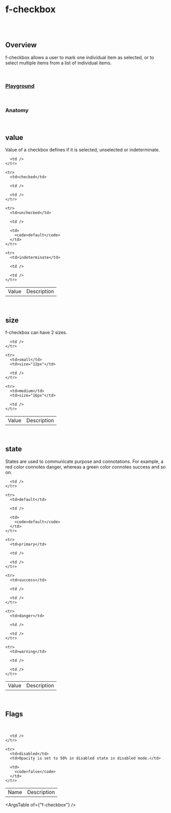 
<Meta of={FCheckboxStories} />

# f-checkbox

<br />

<br />

## Overview

<f-divider />

f-checkbox allows a user to mark one individual item as selected, or to select multiple items from a list of individual items.

<br />

### [Playground](/story/components-f-checkbox--playground)

<Canvas>
  <Story of={FCheckboxStories.Playground} />
</Canvas>

<br />

### Anatomy

<f-divider />

<Story of={FCheckboxStories.Anatomy} />

<br />

## value

Value of a checkbox defines if it is selected, unselected or indeterminate.

<Canvas>
  <Story of={FCheckboxStories.Value} />
</Canvas>

<table className="custom-table">
  <tbody>
    <tr>
      <td>Value</td>
      <td>Description</td>

      <td />
    </tr>

    <tr>
      <td>checked</td>

      <td />

      <td />
    </tr>

    <tr>
      <td>unchecked</td>

      <td />

      <td>
        <code>default</code>
      </td>
    </tr>

    <tr>
      <td>indeterminate</td>

      <td />

      <td />
    </tr>
  </tbody>
</table>

<br />

## size

<f-divider />

f-checkbox can have 2 sizes.

<Canvas>
  <Story of={FCheckboxStories.Size} />
</Canvas>

<table className="custom-table">
  <tbody>
    <tr>
      <td>Value</td>
      <td>Description</td>

      <td />
    </tr>

    <tr>
      <td>small</td>
      <td>size="12px"</td>

      <td />
    </tr>

    <tr>
      <td>medium</td>
      <td>size="16px"</td>

      <td />
    </tr>
  </tbody>
</table>

<br />

## state

<f-divider />

States are used to communicate purpose and connotations. For example, a red color connotes danger, whereas a green color connotes success and so on.

<Canvas>
  <Story of={FCheckboxStories.State} />
</Canvas>

<table className="custom-table">
  <tbody>
    <tr>
      <td>Value</td>
      <td>Description</td>

      <td />
    </tr>

    <tr>
      <td>default</td>

      <td />

      <td>
        <code>default</code>
      </td>
    </tr>

    <tr>
      <td>primary</td>

      <td />

      <td />
    </tr>

    <tr>
      <td>success</td>

      <td />

      <td />
    </tr>

    <tr>
      <td>danger</td>

      <td />

      <td />
    </tr>

    <tr>
      <td>warning</td>

      <td />

      <td />
    </tr>
  </tbody>
</table>

<br />

## Flags

<f-divider />

<br />

<Canvas>
  <Story of={FCheckboxStories.Flags} />
</Canvas>

<table className="custom-table">
  <tbody>
    <tr>
      <td>Name</td>
      <td>Description</td>

      <td />
    </tr>

    <tr>
      <td>disabled</td>
      <td>Opacity is set to 50% in disabled state in disabled mode.</td>

      <td>
        <code>false</code>
      </td>
    </tr>
  </tbody>
</table>

<ArgsTable of={"f-checkbox"} />
